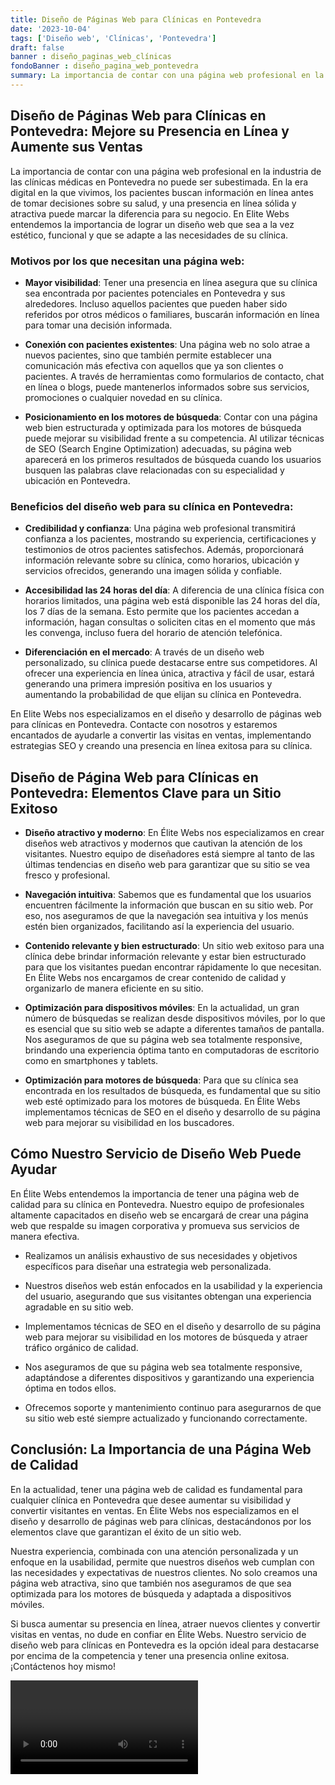 ```yaml
---
title: Diseño de Páginas Web para Clínicas en Pontevedra
date: '2023-10-04'
tags: ['Diseño web', 'Clínicas', 'Pontevedra']
draft: false
banner : diseño_paginas_web_clínicas
fondoBanner : diseño_pagina_web_pontevedra
summary: La importancia de contar con una página web profesional en la industria de las clínicas médicas en Pontevedra no puede ser subestimada. En la era digital en la que vivimos, los pacientes buscan información en línea antes de tomar decisiones sobre su salud, y una presencia en línea sólida y atractiva puede marcar la diferencia para su negocio. En Elite Webs entendemos la importancia de lograr un diseño web que sea a la vez estético, funcional y que se adapte a las necesidades de su clínica.
---
```


## Diseño de Páginas Web para Clínicas en Pontevedra: Mejore su Presencia en Línea y Aumente sus Ventas

La importancia de contar con una página web profesional en la industria de las clínicas médicas en Pontevedra no puede ser subestimada. En la era digital en la que vivimos, los pacientes buscan información en línea antes de tomar decisiones sobre su salud, y una presencia en línea sólida y atractiva puede marcar la diferencia para su negocio. En Elite Webs entendemos la importancia de lograr un diseño web que sea a la vez estético, funcional y que se adapte a las necesidades de su clínica.

### Motivos por los que necesitan una página web:

- **Mayor visibilidad**: Tener una presencia en línea asegura que su clínica sea encontrada por pacientes potenciales en Pontevedra y sus alrededores. Incluso aquellos pacientes que pueden haber sido referidos por otros médicos o familiares, buscarán información en línea para tomar una decisión informada.

- **Conexión con pacientes existentes**: Una página web no solo atrae a nuevos pacientes, sino que también permite establecer una comunicación más efectiva con aquellos que ya son clientes o pacientes. A través de herramientas como formularios de contacto, chat en línea o blogs, puede mantenerlos informados sobre sus servicios, promociones o cualquier novedad en su clínica.

- **Posicionamiento en los motores de búsqueda**: Contar con una página web bien estructurada y optimizada para los motores de búsqueda puede mejorar su visibilidad frente a su competencia. Al utilizar técnicas de SEO (Search Engine Optimization) adecuadas, su página web aparecerá en los primeros resultados de búsqueda cuando los usuarios busquen las palabras clave relacionadas con su especialidad y ubicación en Pontevedra.

### Beneficios del diseño web para su clínica en Pontevedra:

- **Credibilidad y confianza**: Una página web profesional transmitirá confianza a los pacientes, mostrando su experiencia, certificaciones y testimonios de otros pacientes satisfechos. Además, proporcionará información relevante sobre su clínica, como horarios, ubicación y servicios ofrecidos, generando una imagen sólida y confiable.

- **Accesibilidad las 24 horas del día**: A diferencia de una clínica física con horarios limitados, una página web está disponible las 24 horas del día, los 7 días de la semana. Esto permite que los pacientes accedan a información, hagan consultas o soliciten citas en el momento que más les convenga, incluso fuera del horario de atención telefónica.

- **Diferenciación en el mercado**: A través de un diseño web personalizado, su clínica puede destacarse entre sus competidores. Al ofrecer una experiencia en línea única, atractiva y fácil de usar, estará generando una primera impresión positiva en los usuarios y aumentando la probabilidad de que elijan su clínica en Pontevedra.

En Elite Webs nos especializamos en el diseño y desarrollo de páginas web para clínicas en Pontevedra. Contacte con nosotros y estaremos encantados de ayudarle a convertir las visitas en ventas, implementando estrategias SEO y creando una presencia en línea exitosa para su clínica.

<GifSeo />

<Cta />

## Diseño de Página Web para Clínicas en Pontevedra: Elementos Clave para un Sitio Exitoso

- **Diseño atractivo y moderno**: En Élite Webs nos especializamos en crear diseños web atractivos y modernos que cautivan la atención de los visitantes. Nuestro equipo de diseñadores está siempre al tanto de las últimas tendencias en diseño web para garantizar que su sitio se vea fresco y profesional.

- **Navegación intuitiva**: Sabemos que es fundamental que los usuarios encuentren fácilmente la información que buscan en su sitio web. Por eso, nos aseguramos de que la navegación sea intuitiva y los menús estén bien organizados, facilitando así la experiencia del usuario.

- **Contenido relevante y bien estructurado**: Un sitio web exitoso para una clínica debe brindar información relevante y estar bien estructurado para que los visitantes puedan encontrar rápidamente lo que necesitan. En Élite Webs nos encargamos de crear contenido de calidad y organizarlo de manera eficiente en su sitio.

- **Optimización para dispositivos móviles**: En la actualidad, un gran número de búsquedas se realizan desde dispositivos móviles, por lo que es esencial que su sitio web se adapte a diferentes tamaños de pantalla. Nos aseguramos de que su página web sea totalmente responsive, brindando una experiencia óptima tanto en computadoras de escritorio como en smartphones y tablets.

- **Optimización para motores de búsqueda**: Para que su clínica sea encontrada en los resultados de búsqueda, es fundamental que su sitio web esté optimizado para los motores de búsqueda. En Élite Webs implementamos técnicas de SEO en el diseño y desarrollo de su página web para mejorar su visibilidad en los buscadores.

## Cómo Nuestro Servicio de Diseño Web Puede Ayudar

En Élite Webs entendemos la importancia de tener una página web de calidad para su clínica en Pontevedra. Nuestro equipo de profesionales altamente capacitados en diseño web se encargará de crear una página web que respalde su imagen corporativa y promueva sus servicios de manera efectiva.

- Realizamos un análisis exhaustivo de sus necesidades y objetivos específicos para diseñar una estrategia web personalizada.

- Nuestros diseños web están enfocados en la usabilidad y la experiencia del usuario, asegurando que sus visitantes obtengan una experiencia agradable en su sitio web.

- Implementamos técnicas de SEO en el diseño y desarrollo de su página web para mejorar su visibilidad en los motores de búsqueda y atraer tráfico orgánico de calidad.

- Nos aseguramos de que su página web sea totalmente responsive, adaptándose a diferentes dispositivos y garantizando una experiencia óptima en todos ellos.

- Ofrecemos soporte y mantenimiento continuo para asegurarnos de que su sitio web esté siempre actualizado y funcionando correctamente.

## Conclusión: La Importancia de una Página Web de Calidad

En la actualidad, tener una página web de calidad es fundamental para cualquier clínica en Pontevedra que desee aumentar su visibilidad y convertir visitantes en ventas. En Élite Webs nos especializamos en el diseño y desarrollo de páginas web para clínicas, destacándonos por los elementos clave que garantizan el éxito de un sitio web.

Nuestra experiencia, combinada con una atención personalizada y un enfoque en la usabilidad, permite que nuestros diseños web cumplan con las necesidades y expectativas de nuestros clientes. No solo creamos una página web atractiva, sino que también nos aseguramos de que sea optimizada para los motores de búsqueda y adaptada a dispositivos móviles.

Si busca aumentar su presencia en línea, atraer nuevos clientes y convertir visitas en ventas, no dude en confiar en Élite Webs. Nuestro servicio de diseño web para clínicas en Pontevedra es la opción ideal para destacarse por encima de la competencia y tener una presencia online exitosa. ¡Contáctenos hoy mismo!

<Video />

<CtaBot job='Clínicas' city='Pontevedra'/>

<Gmaps query='Pontevedra+españa+maps' />
